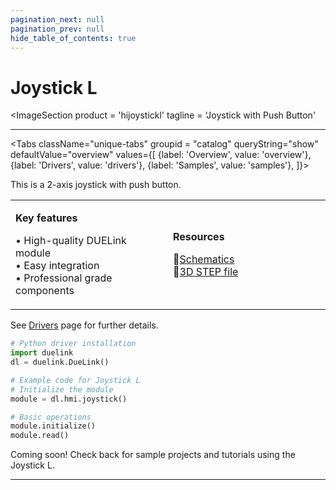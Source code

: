 ```yaml
---
pagination_next: null
pagination_prev: null
hide_table_of_contents: true
---
```



# Joystick L

<ImageSection
    product = 'hijoystickl'
    tagline = 'Joystick with Push Button'
></ImageSection>

---

<Tabs className="unique-tabs" groupid = "catalog" queryString="show" defaultValue="overview"
  values={[
    {label: 'Overview', value: 'overview'},
    {label: 'Drivers', value: 'drivers'},
    {label: 'Samples', value: 'samples'},
  ]}>

<TabItem value="overview">

This is a 2-axis joystick with push button.

<table><td width='50%'>

**Key features**

• High-quality DUELink module<br/>
• Easy integration<br/>
• Professional grade components<br/>

</td><td width='50%'>

**Resources**
 
📄[Schematics](/sch/gdl-hijoystickl-b.pdf)<br/>
🔩[3D STEP file](/3d/gdl-hijoystickl-b.step)<br/>

</td></table>

</TabItem>

<TabItem value="drivers">

See [Drivers](../../engine/drivers) page for further details.

```python
# Python driver installation
import duelink
dl = duelink.DueLink()

# Example code for Joystick L
# Initialize the module
module = dl.hmi.joystick()

# Basic operations
module.initialize()
module.read()
```

</TabItem>

<TabItem value="samples">

Coming soon! Check back for sample projects and tutorials using the Joystick L.

</TabItem>

</Tabs>

---

<OrderSection
    product = "DUELink Joystick L B"
    partnumber = "GDL-HIJOYSTICKL-B"
    price = "$19.99"
/>
